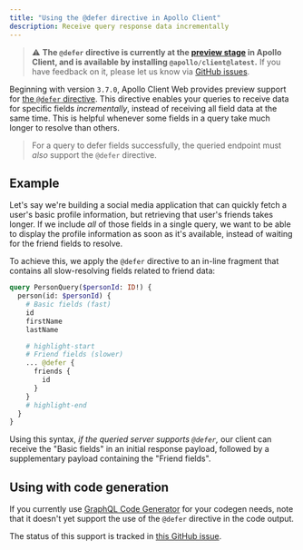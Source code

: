 ```yaml
---
title: "Using the @defer directive in Apollo Client"
description: Receive query response data incrementally
---
```


> ⚠️ **The `@defer` directive is currently at the [preview stage](/resources/product-launch-stages/#preview) in Apollo Client, and is available by installing `@apollo/client@latest`.** If you have feedback on it, please let us know via [GitHub issues](https://github.com/apollographql/apollo-client/issues/new?assignees=&labels=&template=bug.md).

Beginning with version `3.7.0`, Apollo Client Web provides preview support for [the `@defer` directive](https://github.com/graphql/graphql-wg/blob/main/rfcs/DeferStream.md). This directive enables your queries to receive data for specific fields _incrementally_, instead of receiving all field data at the same time. This is helpful whenever some fields in a query take much longer to resolve than others.

> For a query to defer fields successfully, the queried endpoint must _also_ support the `@defer` directive.

## Example

Let's say we're building a social media application that can quickly fetch a user's basic profile information, but retrieving that user's friends takes longer. If we include _all_ of those fields in a single query, we want to be able to display the profile information as soon as it's available, instead of waiting for the friend fields to resolve.

To achieve this, we apply the `@defer` directive to an in-line fragment that contains all slow-resolving fields related to friend data:

```graphql
query PersonQuery($personId: ID!) {
  person(id: $personId) {
    # Basic fields (fast)
    id
    firstName
    lastName

    # highlight-start
    # Friend fields (slower)
    ... @defer {
      friends {
        id
      }
    }
    # highlight-end
  }
}
```

Using this syntax, _if the queried server supports `@defer`,_ our client can receive the "Basic fields" in an initial response payload, followed by a supplementary payload containing the "Friend fields".

## Using with code generation

If you currently use [GraphQL Code Generator](https://www.the-guild.dev/graphql/codegen) for your codegen needs, note that it doesn't yet support the use of the `@defer` directive in the code output.

The status of this support is tracked in [this GitHub issue](https://github.com/dotansimha/graphql-code-generator/issues/7885).
